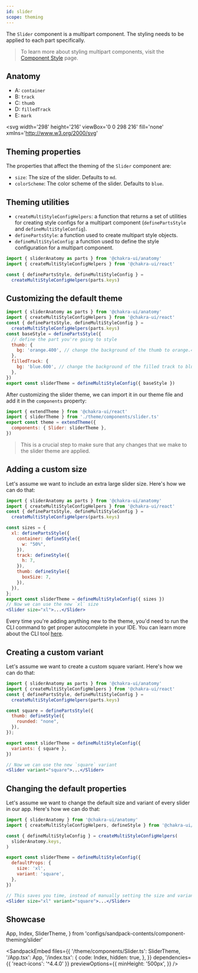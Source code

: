 ```yaml
---
id: slider
scope: theming
---
```


The `Slider` component is a multipart component. The styling needs to be applied
to each part specifically.

> To learn more about styling multipart components, visit the
> [Component Style](/docs/styled-system/component-style#styling-multipart-components)
> page.

## Anatomy

- A: `container`
- B: `track`
- C: `thumb`
- D: `filledTrack`
- E: `mark`

<svg
  width='298'
  height='216'
  viewBox='0 0 298 216'
  fill='none'
  xmlns='http://www.w3.org/2000/svg'
>
  <rect width='298' height='216' fill='white' />
  <path
    fill-rule='evenodd'
    clip-rule='evenodd'
    d='M277 96H57V119H277V96ZM56 95V120H278V95H56Z'
    fill='#D53F8C'
  />
  <path
    d='M60 107C60 105.895 60.8954 105 62 105H272C273.105 105 274 105.895 274 107V109C274 110.105 273.105 111 272 111H62C60.8954 111 60 110.105 60 109V107Z'
    fill='#E2E8F0'
  />
  <path
    d='M60 107C60 105.895 60.8954 105 62 105H144C145.105 105 146 105.895 146 107V109C146 110.105 145.105 111 144 111H62C60.8954 111 60 110.105 60 109V107Z'
    fill='#3182CE'
  />
  <g filter='url(#filter0_dd_1008_9274)'>
    <path
      d='M146 108C146 112.418 142.418 116 138 116C133.582 116 130 112.418 130 108C130 103.582 133.582 100 138 100C142.418 100 146 103.582 146 108Z'
      fill='#4299E1'
    />
  </g>
  <path
    d='M246 71C246 78.732 239.732 85 232 85C224.268 85 218 78.732 218 71C218 63.268 224.268 57 232 57C239.732 57 246 63.268 246 71Z'
    fill='#FED7E2'
  />
  <path
    fill-rule='evenodd'
    clip-rule='evenodd'
    d='M232 84C239.18 84 245 78.1797 245 71C245 63.8203 239.18 58 232 58C224.82 58 219 63.8203 219 71C219 78.1797 224.82 84 232 84ZM232 85C239.732 85 246 78.732 246 71C246 63.268 239.732 57 232 57C224.268 57 218 63.268 218 71C218 78.732 224.268 85 232 85Z'
    fill='#D53F8C'
  />
  <path
    d='M228.66 77H226.796L230.983 65.3636H233.012L237.199 77H235.336L232.046 67.4773H231.955L228.66 77ZM228.972 72.4432H235.017V73.9205H228.972V72.4432Z'
    fill='#D53F8C'
  />
  <path
    fill-rule='evenodd'
    clip-rule='evenodd'
    d='M231 95L231 85L232 85L232 95L231 95Z'
    fill='#D53F8C'
  />
  <path
    d='M218 145C218 152.732 211.732 159 204 159C196.268 159 190 152.732 190 145C190 137.268 196.268 131 204 131C211.732 131 218 137.268 218 145Z'
    fill='#C4F1F9'
  />
  <path
    fill-rule='evenodd'
    clip-rule='evenodd'
    d='M204 158C211.18 158 217 152.18 217 145C217 137.82 211.18 132 204 132C196.82 132 191 137.82 191 145C191 152.18 196.82 158 204 158ZM204 159C211.732 159 218 152.732 218 145C218 137.268 211.732 131 204 131C196.268 131 190 137.268 190 145C190 152.732 196.268 159 204 159Z'
    fill='#00B5D8'
  />
  <path
    d='M200.544 151V139.364H204.805C205.631 139.364 206.315 139.5 206.856 139.773C207.398 140.042 207.803 140.407 208.072 140.869C208.341 141.328 208.476 141.845 208.476 142.42C208.476 142.905 208.387 143.314 208.209 143.648C208.031 143.977 207.792 144.242 207.493 144.443C207.197 144.64 206.872 144.784 206.516 144.875V144.989C206.902 145.008 207.279 145.133 207.646 145.364C208.017 145.591 208.324 145.915 208.567 146.335C208.809 146.756 208.93 147.267 208.93 147.869C208.93 148.464 208.79 148.998 208.51 149.472C208.233 149.941 207.805 150.314 207.226 150.591C206.646 150.864 205.906 151 205.004 151H200.544ZM202.3 149.494H204.834C205.675 149.494 206.277 149.331 206.641 149.006C207.004 148.68 207.186 148.273 207.186 147.784C207.186 147.417 207.093 147.08 206.908 146.773C206.722 146.466 206.457 146.222 206.112 146.04C205.771 145.858 205.366 145.767 204.896 145.767H202.3V149.494ZM202.3 144.398H204.652C205.046 144.398 205.4 144.322 205.714 144.17C206.033 144.019 206.284 143.807 206.47 143.534C206.659 143.258 206.754 142.932 206.754 142.557C206.754 142.076 206.586 141.672 206.248 141.347C205.911 141.021 205.394 140.858 204.697 140.858H202.3V144.398Z'
    fill='#00B5D8'
  />
  <path
    fill-rule='evenodd'
    clip-rule='evenodd'
    d='M204 132L204 110L205 110L205 132L204 132Z'
    fill='#00B5D8'
  />
  <path
    d='M206.5 109C206.5 110.105 205.605 111 204.5 111C203.395 111 202.5 110.105 202.5 109C202.5 107.895 203.395 107 204.5 107C205.605 107 206.5 107.895 206.5 109Z'
    fill='#00B5D8'
  />
  <path
    fill-rule='evenodd'
    clip-rule='evenodd'
    d='M138.5 85L138.5 102L137.5 102L137.5 85L138.5 85Z'
    fill='#805AD5'
  />
  <path
    d='M152 71C152 78.732 145.732 85 138 85C130.268 85 124 78.732 124 71C124 63.268 130.268 57 138 57C145.732 57 152 63.268 152 71Z'
    fill='#E9D8FD'
  />
  <path
    fill-rule='evenodd'
    clip-rule='evenodd'
    d='M138 84C145.18 84 151 78.1797 151 71C151 63.8203 145.18 58 138 58C130.82 58 125 63.8203 125 71C125 78.1797 130.82 84 138 84ZM138 85C145.732 85 152 78.732 152 71C152 63.268 145.732 57 138 57C130.268 57 124 63.268 124 71C124 78.732 130.268 85 138 85Z'
    fill='#805AD5'
  />
  <path
    d='M143.06 69.1477H141.288C141.219 68.7689 141.092 68.4356 140.907 68.1477C140.721 67.8598 140.494 67.6155 140.225 67.4148C139.956 67.214 139.655 67.0625 139.322 66.9602C138.992 66.8579 138.642 66.8068 138.271 66.8068C137.6 66.8068 137 66.9754 136.469 67.3125C135.943 67.6496 135.526 68.1439 135.219 68.7954C134.916 69.447 134.765 70.2424 134.765 71.1818C134.765 72.1288 134.916 72.928 135.219 73.5795C135.526 74.231 135.945 74.7235 136.475 75.0568C137.005 75.3901 137.602 75.5568 138.265 75.5568C138.632 75.5568 138.981 75.5076 139.31 75.4091C139.644 75.3068 139.945 75.1572 140.214 74.9602C140.483 74.7632 140.71 74.5227 140.896 74.2386C141.085 73.9507 141.216 73.6212 141.288 73.25L143.06 73.2557C142.966 73.8276 142.782 74.3542 142.509 74.8352C142.24 75.3125 141.894 75.7254 141.469 76.0738C141.049 76.4185 140.568 76.6856 140.026 76.875C139.485 77.0644 138.894 77.1591 138.253 77.1591C137.246 77.1591 136.348 76.9204 135.56 76.4432C134.772 75.9621 134.151 75.2746 133.697 74.3807C133.246 73.4867 133.021 72.4204 133.021 71.1818C133.021 69.9394 133.248 68.8731 133.702 67.9829C134.157 67.089 134.778 66.4034 135.566 65.9261C136.354 65.4451 137.25 65.2045 138.253 65.2045C138.871 65.2045 139.447 65.2935 139.981 65.4716C140.519 65.6458 141.002 65.9034 141.43 66.2443C141.858 66.5814 142.212 66.9943 142.492 67.4829C142.772 67.9678 142.962 68.5227 143.06 69.1477Z'
    fill='#805AD5'
  />
  <path
    d='M140 103C140 104.105 139.105 105 138 105C136.895 105 136 104.105 136 103C136 101.895 136.895 101 138 101C139.105 101 140 101.895 140 103Z'
    fill='#805AD5'
  />
  <circle cx='76' cy='108' r='2' fill='#38A169' />
  <path
    fill-rule='evenodd'
    clip-rule='evenodd'
    d='M47 107.5L75 107.5L75 108.5L47 108.5L47 107.5Z'
    fill='#38A169'
  />
  <path
    d='M48 108C48 115.732 41.732 122 34 122C26.268 122 20 115.732 20 108C20 100.268 26.268 94 34 94C41.732 94 48 100.268 48 108Z'
    fill='#C6F6D5'
  />
  <path
    fill-rule='evenodd'
    clip-rule='evenodd'
    d='M34 121C41.1797 121 47 115.18 47 108C47 100.82 41.1797 95 34 95C26.8203 95 21 100.82 21 108C21 115.18 26.8203 121 34 121ZM34 122C41.732 122 48 115.732 48 108C48 100.268 41.732 94 34 94C26.268 94 20 100.268 20 108C20 115.732 26.268 122 34 122Z'
    fill='#38A169'
  />
  <path
    d='M33.2719 114H29.5049V102.364H33.3912C34.5314 102.364 35.5106 102.597 36.3287 103.063C37.1469 103.525 37.7738 104.189 38.2094 105.057C38.6488 105.92 38.8685 106.956 38.8685 108.165C38.8685 109.377 38.6469 110.419 38.2037 111.29C37.7644 112.161 37.128 112.831 36.2947 113.301C35.4613 113.767 34.4537 114 33.2719 114ZM31.2606 112.466H33.1753C34.0617 112.466 34.7984 112.299 35.3856 111.966C35.9727 111.629 36.4121 111.142 36.7037 110.506C36.9954 109.866 37.1412 109.085 37.1412 108.165C37.1412 107.252 36.9954 106.477 36.7037 105.841C36.4159 105.205 35.9859 104.722 35.414 104.392C34.842 104.063 34.1318 103.898 33.2833 103.898H31.2606V112.466Z'
    fill='#38A169'
  />
  <path d='M123 126H150V140H123V126Z' fill='#3182CE' />
  <path
    d='M126.907 135.58V134.692L130.05 129.727H130.75V131.034H130.306L128.058 134.592V134.649H132.365V135.58H126.907ZM130.355 137V135.31L130.362 134.905V129.727H131.403V137H130.355Z'
    fill='white'
  />
  <path
    d='M136.135 137.121C135.574 137.118 135.094 136.97 134.697 136.677C134.299 136.383 133.995 135.956 133.784 135.395C133.573 134.834 133.468 134.158 133.468 133.367C133.468 132.579 133.573 131.905 133.784 131.347C133.997 130.788 134.302 130.362 134.7 130.068C135.1 129.775 135.579 129.628 136.135 129.628C136.691 129.628 137.168 129.776 137.566 130.072C137.964 130.365 138.268 130.791 138.479 131.35C138.692 131.906 138.798 132.579 138.798 133.367C138.798 134.16 138.693 134.837 138.482 135.398C138.271 135.957 137.967 136.384 137.57 136.68C137.172 136.974 136.694 137.121 136.135 137.121ZM136.135 136.173C136.627 136.173 137.012 135.932 137.289 135.452C137.568 134.971 137.708 134.276 137.708 133.367C137.708 132.763 137.644 132.253 137.516 131.837C137.391 131.418 137.21 131.1 136.973 130.885C136.739 130.667 136.459 130.558 136.135 130.558C135.645 130.558 135.26 130.8 134.981 131.283C134.701 131.766 134.561 132.46 134.558 133.367C134.558 133.973 134.621 134.486 134.746 134.905C134.874 135.321 135.055 135.638 135.29 135.853C135.524 136.066 135.806 136.173 136.135 136.173Z'
    fill='white'
  />
  <path
    d='M143.854 135.636V135.253C143.854 134.978 143.911 134.727 144.025 134.5C144.141 134.27 144.309 134.087 144.529 133.95C144.751 133.81 145.02 133.74 145.335 133.74C145.657 133.74 145.927 133.809 146.145 133.946C146.362 134.083 146.527 134.267 146.638 134.496C146.752 134.726 146.809 134.978 146.809 135.253V135.636C146.809 135.911 146.752 136.163 146.638 136.393C146.525 136.62 146.358 136.804 146.138 136.943C145.92 137.08 145.652 137.149 145.335 137.149C145.015 137.149 144.745 137.08 144.525 136.943C144.305 136.804 144.138 136.62 144.025 136.393C143.911 136.163 143.854 135.911 143.854 135.636ZM144.682 135.253V135.636C144.682 135.84 144.73 136.025 144.827 136.19C144.924 136.356 145.093 136.439 145.335 136.439C145.574 136.439 145.741 136.356 145.836 136.19C145.93 136.025 145.978 135.84 145.978 135.636V135.253C145.978 135.049 145.932 134.865 145.839 134.699C145.749 134.533 145.581 134.45 145.335 134.45C145.098 134.45 144.93 134.533 144.831 134.699C144.731 134.865 144.682 135.049 144.682 135.253ZM140.196 131.474V131.091C140.196 130.816 140.253 130.564 140.367 130.335C140.483 130.105 140.651 129.921 140.871 129.784C141.094 129.647 141.362 129.578 141.677 129.578C141.999 129.578 142.269 129.647 142.487 129.784C142.705 129.921 142.869 130.105 142.981 130.335C143.092 130.564 143.147 130.816 143.147 131.091V131.474C143.147 131.749 143.091 132.001 142.977 132.231C142.866 132.458 142.7 132.642 142.48 132.781C142.262 132.919 141.995 132.987 141.677 132.987C141.355 132.987 141.084 132.919 140.864 132.781C140.646 132.642 140.481 132.458 140.367 132.231C140.253 132.001 140.196 131.749 140.196 131.474ZM141.027 131.091V131.474C141.027 131.678 141.075 131.863 141.169 132.028C141.267 132.194 141.436 132.277 141.677 132.277C141.914 132.277 142.08 132.194 142.174 132.028C142.272 131.863 142.32 131.678 142.32 131.474V131.091C142.32 130.887 142.274 130.703 142.182 130.537C142.089 130.371 141.921 130.288 141.677 130.288C141.441 130.288 141.272 130.371 141.173 130.537C141.076 130.703 141.027 130.887 141.027 131.091ZM140.534 137L145.534 129.727H146.383L141.383 137H140.534Z'
    fill='white'
  />
  <path
    fill-rule='evenodd'
    clip-rule='evenodd'
    d='M137 143L137 163L136 163L136 143L137 143Z'
    fill='#DD6B20'
  />
  <path
    d='M150 177C150 184.732 143.732 191 136 191C128.268 191 122 184.732 122 177C122 169.268 128.268 163 136 163C143.732 163 150 169.268 150 177Z'
    fill='#FEEBCB'
  />
  <path
    fill-rule='evenodd'
    clip-rule='evenodd'
    d='M136 190C143.18 190 149 184.18 149 177C149 169.82 143.18 164 136 164C128.82 164 123 169.82 123 177C123 184.18 128.82 190 136 190ZM136 191C143.732 191 150 184.732 150 177C150 169.268 143.732 163 136 163C128.268 163 122 169.268 122 177C122 184.732 128.268 191 136 191Z'
    fill='#DD6B20'
  />
  <path
    d='M132.458 183V171.364H139.753V172.875H134.214V176.42H139.373V177.926H134.214V181.489H139.822V183H132.458Z'
    fill='#DD6B20'
  />
  <path
    fill-rule='evenodd'
    clip-rule='evenodd'
    d='M153 123H120V143H153V123ZM119 122V144H154V122H119Z'
    fill='#DD6B20'
  />
  <defs>
    <filter
      id='filter0_dd_1008_9274'
      x='127'
      y='98'
      width='22'
      height='22'
      filterUnits='userSpaceOnUse'
      color-interpolation-filters='sRGB'
    >
      <feFlood flood-opacity='0' result='BackgroundImageFix' />
      <feColorMatrix
        in='SourceAlpha'
        type='matrix'
        values='0 0 0 0 0 0 0 0 0 0 0 0 0 0 0 0 0 0 127 0'
        result='hardAlpha'
      />
      <feOffset dy='1' />
      <feGaussianBlur stdDeviation='1' />
      <feColorMatrix
        type='matrix'
        values='0 0 0 0 0 0 0 0 0 0 0 0 0 0 0 0 0 0 0.06 0'
      />
      <feBlend
        mode='normal'
        in2='BackgroundImageFix'
        result='effect1_dropShadow_1008_9274'
      />
      <feColorMatrix
        in='SourceAlpha'
        type='matrix'
        values='0 0 0 0 0 0 0 0 0 0 0 0 0 0 0 0 0 0 127 0'
        result='hardAlpha'
      />
      <feOffset dy='1' />
      <feGaussianBlur stdDeviation='1.5' />
      <feColorMatrix
        type='matrix'
        values='0 0 0 0 0 0 0 0 0 0 0 0 0 0 0 0 0 0 0.1 0'
      />
      <feBlend
        mode='normal'
        in2='effect1_dropShadow_1008_9274'
        result='effect2_dropShadow_1008_9274'
      />
      <feBlend
        mode='normal'
        in='SourceGraphic'
        in2='effect2_dropShadow_1008_9274'
        result='shape'
      />
    </filter>
  </defs>
</svg>

## Theming properties

The properties that affect the theming of the `Slider` component are:

- `size`: The size of the slider. Defaults to `md`.
- `colorScheme`: The color scheme of the slider. Defaults to `blue`.

## Theming utilities

- `createMultiStyleConfigHelpers`: a function that returns a set of utilities
  for creating style configs for a multipart component (`definePartsStyle` and
  `defineMultiStyleConfig`).
- `definePartsStyle`: a function used to create multipart style objects.
- `defineMultiStyleConfig`: a function used to define the style configuration
  for a multipart component.

```jsx live=false
import { sliderAnatomy as parts } from '@chakra-ui/anatomy'
import { createMultiStyleConfigHelpers } from '@chakra-ui/react'

const { definePartsStyle, defineMultiStyleConfig } =
  createMultiStyleConfigHelpers(parts.keys)
```

## Customizing the default theme

```jsx live=false
import { sliderAnatomy as parts } from '@chakra-ui/anatomy'
import { createMultiStyleConfigHelpers } from '@chakra-ui/react'
const { definePartsStyle, defineMultiStyleConfig } =
  createMultiStyleConfigHelpers(parts.keys)
const baseStyle = definePartsStyle({
  // define the part you're going to style
  thumb: {
    bg: 'orange.400', // change the background of the thumb to orange.400
  },
  filledTrack: {
    bg: 'blue.600', // change the background of the filled track to blue.600
  },
})
export const sliderTheme = defineMultiStyleConfig({ baseStyle })
```

After customizing the slider theme, we can import it in our theme file and add
it in the `components` property:

```jsx live=false
import { extendTheme } from '@chakra-ui/react'
import { sliderTheme } from './theme/components/slider.ts'
export const theme = extendTheme({
  components: { Slider: sliderTheme },
})
```

> This is a crucial step to make sure that any changes that we make to the
> slider theme are applied.

## Adding a custom size

Let's assume we want to include an extra large slider size. Here's how we can do
that:

```jsx live=false
import { sliderAnatomy as parts } from '@chakra-ui/anatomy'
import { createMultiStyleConfigHelpers } from '@chakra-ui/react'
const { definePartsStyle, defineMultiStyleConfig } =
  createMultiStyleConfigHelpers(parts.keys)

const sizes = {
  xl: definePartsStyle({
    container: defineStyle({
      w: "50%",
    }),
    track: defineStyle({
      h: 7,
    }),
    thumb: defineStyle({
      boxSize: 7,
    }),
  }),
};
export const sliderTheme = defineMultiStyleConfig({ sizes })
// Now we can use the new `xl` size
<Slider size="xl">...</Slider>
```

Every time you're adding anything new to the theme, you'd need to run the CLI
command to get proper autocomplete in your IDE. You can learn more about the CLI
tool [here](/docs/styled-system/cli).

## Creating a custom variant

Let's assume we want to create a custom square variant. Here's how we can do
that:

```jsx live=false
import { sliderAnatomy as parts } from '@chakra-ui/anatomy'
import { createMultiStyleConfigHelpers } from '@chakra-ui/react'
const { definePartsStyle, defineMultiStyleConfig } =
  createMultiStyleConfigHelpers(parts.keys)

const square = definePartsStyle({
  thumb: defineStyle({
    rounded: "none",
  }),
});

export const sliderTheme = defineMultiStyleConfig({
  variants: { square },
})

// Now we can use the new `square` variant
<Slider variant="square">...</Slider>
```

## Changing the default properties

Let's assume we want to change the default size and variant of every slider in
our app. Here's how we can do that:

```jsx live=false
import { sliderAnatomy } from '@chakra-ui/anatomy'
import { createMultiStyleConfigHelpers, defineStyle } from '@chakra-ui/react'

const { defineMultiStyleConfig } = createMultiStyleConfigHelpers(
  sliderAnatomy.keys,
)

export const sliderTheme = defineMultiStyleConfig({
  defaultProps: {
    size: 'xl',
    variant: 'square',
  },
})

// This saves you time, instead of manually setting the size and variant every time you use a slider:
<Slider size="xl" variant="square">...</Slider>
```

## Showcase

  App,
  Index,
  SliderTheme,
} from 'configs/sandpack-contents/component-theming/slider'

<SandpackEmbed
  files={{
    '/theme/components/Slider.ts': SliderTheme,
    '/App.tsx': App,
    '/index.tsx': {
      code: Index,
      hidden: true,
    },
  }}
  dependencies={{ 'react-icons': '^4.4.0' }}
  previewOptions={{
    minHeight: '500px',
  }}
/>
